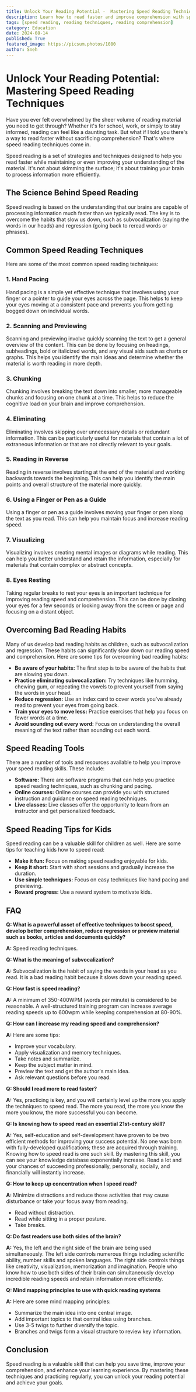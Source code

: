 ```yaml
---
title: Unlock Your Reading Potential -  Mastering Speed Reading Techniques
description: Learn how to read faster and improve comprehension with speed reading techniques. This blog post explores common techniques like hand pacing, scanning, chunking, and eliminating, as well as tips for overcoming bad reading habits and using tools to enhance your speed reading skills.
tags: [speed reading, reading techniques, reading comprehension]
category: Education
date: 2024-08-14
published: True
featured_image: https://picsum.photos/1080
author: Sneh
---
```


#  Unlock Your Reading Potential: Mastering Speed Reading Techniques

Have you ever felt overwhelmed by the sheer volume of reading material you need to get through?  Whether it's for school, work, or simply to stay informed, reading can feel like a daunting task. But what if I told you there's a way to read faster without sacrificing comprehension?  That's where speed reading techniques come in.

Speed reading is a set of strategies and techniques designed to help you read faster while maintaining or even improving your understanding of the material. It's not about skimming the surface; it's about training your brain to process information more efficiently.

##  The Science Behind Speed Reading

Speed reading is based on the understanding that our brains are capable of processing information much faster than we typically read.  The key is to overcome the habits that slow us down, such as subvocalization (saying the words in our heads) and regression (going back to reread words or phrases).

##  Common Speed Reading Techniques

Here are some of the most common speed reading techniques:

###  1. Hand Pacing

Hand pacing is a simple yet effective technique that involves using your finger or a pointer to guide your eyes across the page. This helps to keep your eyes moving at a consistent pace and prevents you from getting bogged down on individual words.

###  2. Scanning and Previewing

Scanning and previewing involve quickly scanning the text to get a general overview of the content. This can be done by focusing on headings, subheadings, bold or italicized words, and any visual aids such as charts or graphs. This helps you identify the main ideas and determine whether the material is worth reading in more depth.

###  3. Chunking

Chunking involves breaking the text down into smaller, more manageable chunks and focusing on one chunk at a time. This helps to reduce the cognitive load on your brain and improve comprehension.

###  4.  Eliminating

Eliminating involves skipping over unnecessary details or redundant information. This can be particularly useful for materials that contain a lot of extraneous information or that are not directly relevant to your goals.

###  5. Reading in Reverse

Reading in reverse involves starting at the end of the material and working backwards towards the beginning. This can help you identify the main points and overall structure of the material more quickly.

###  6. Using a Finger or Pen as a Guide

Using a finger or pen as a guide involves moving your finger or pen along the text as you read. This can help you maintain focus and increase reading speed.

###  7. Visualizing

Visualizing involves creating mental images or diagrams while reading. This can help you better understand and retain the information, especially for materials that contain complex or abstract concepts.

###  8. Eyes Resting

Taking regular breaks to rest your eyes is an important technique for improving reading speed and comprehension. This can be done by closing your eyes for a few seconds or looking away from the screen or page and focusing on a distant object.

##  Overcoming Bad Reading Habits

Many of us develop bad reading habits as children, such as subvocalization and regression. These habits can significantly slow down our reading speed and comprehension. Here are some tips for overcoming bad reading habits:

* **Be aware of your habits:** The first step is to be aware of the habits that are slowing you down.
* **Practice eliminating subvocalization:** Try techniques like humming, chewing gum, or repeating the vowels to prevent yourself from saying the words in your head.
* **Reduce regression:** Use an index card to cover words you've already read to prevent your eyes from going back.
* **Train your eyes to move less:** Practice exercises that help you focus on fewer words at a time.
* **Avoid sounding out every word:**  Focus on understanding the overall meaning of the text rather than sounding out each word.

##  Speed Reading Tools

There are a number of tools and resources available to help you improve your speed reading skills. These include:

* **Software:**  There are software programs that can help you practice speed reading techniques, such as chunking and pacing.
* **Online courses:**  Online courses can provide you with structured instruction and guidance on speed reading techniques.
* **Live classes:**  Live classes offer the opportunity to learn from an instructor and get personalized feedback.

##  Speed Reading Tips for Kids

Speed reading can be a valuable skill for children as well. Here are some tips for teaching kids how to speed read:

* **Make it fun:**  Focus on making speed reading enjoyable for kids.
* **Keep it short:**  Start with short sessions and gradually increase the duration.
* **Use simple techniques:**  Focus on easy techniques like hand pacing and previewing.
* **Reward progress:**  Use a reward system to motivate kids.

##  FAQ

**Q: What is a powerful asset of effective techniques to boost speed, develop better comprehension, reduce regression or preview material such as books, articles and documents quickly?**

**A:** Speed reading techniques.

**Q: What is the meaning of subvocalization?**

**A:** Subvocalization is the habit of saying the words in your head as you read. It is a bad reading habit because it slows down your reading speed.

**Q: How fast is speed reading?**

**A:** A minimum of 350-400WPM (words per minute) is considered to be reasonable. A well-structured training program can increase average reading speeds up to 600wpm while keeping comprehension at 80-90%.

**Q: How can I increase my reading speed and comprehension?**

**A:** Here are some tips:

* Improve your vocabulary.
* Apply visualization and memory techniques.
* Take notes and summarize.
* Keep the subject matter in mind.
* Preview the text and get the author's main idea.
* Ask relevant questions before you read.

**Q: Should I read more to read faster?**

**A:** Yes, practicing is key, and you will certainly level up the more you apply the techniques to speed read. The more you read, the more you know the more you know, the more successful you can become.

**Q: Is knowing how to speed read an essential 21st-century skill?**

**A:** Yes, self-education and self-development have proven to be two efficient methods for improving your success potential. No one was born with fully-developed qualifications; these are acquired through training. Knowing how to speed read is one such skill. By mastering this skill, you can see your knowledge database exponentially increase. Read a lot and your chances of succeeding professionally, personally, socially, and financially will instantly increase.

**Q: How to keep up concentration when I speed read?**

**A:** Minimize distractions and reduce those activities that may cause disturbance or take your focus away from reading.

* Read without distraction.
* Read while sitting in a proper posture.
* Take breaks.

**Q: Do fast readers use both sides of the brain?**

**A:** Yes, the left and the right side of the brain are being used simultaneously. The left side controls numerous things including scientific ability, number skills and spoken languages. The right side controls things like creativity, visualization, memorization and imagination. People who know how to use both sides of their brain can simultaneously develop incredible reading speeds and retain information more efficiently.

**Q: Mind mapping principles to use with quick reading systems**

**A:** Here are some mind mapping principles:

* Summarize the main idea into one central image.
* Add important topics to that central idea using branches.
* Use 3-5 twigs to further diversify the topic.
* Branches and twigs form a visual structure to review key information.

##  Conclusion

Speed reading is a valuable skill that can help you save time, improve your comprehension, and enhance your learning experience. By mastering these techniques and practicing regularly, you can unlock your reading potential and achieve your goals.

